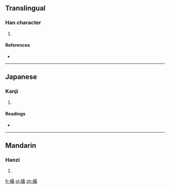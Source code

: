 ==Translingual==

===Han character===
{{Han char|rn=75|rad=木|as=18|sn=22|four=|canj=木尸十十 (DSJJ)}}

# {{defn|Han|sort=木18}}

====References====
* {{Han ref|kx=0563.140|dkj=15921|dj=0951.270|hdz=21323.010|uh=6B07|ud=27399}}

----

==Japanese==

===Kanji===
{{ja-kanji|grade=|rs=木18}}

# {{defn|Japanese|sort=木18}}

====Readings====
* {{ja-readings|on=[[しょう]] (shō)|kun=[[このはがうらがえる]] (konohagauragaeru)}}

----

==Mandarin==

===Hanzi===
{{cmn-hanzi|pin=[[shè]] ([[she4]])|wg=she<sup>4</sup>}}

# {{defn|Mandarin|sort=木18}}

[[fr:欇]]
[[pl:欇]]
[[zh:欇]]